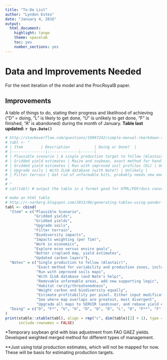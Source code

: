 ```yaml
---
title: "To-Do List"
author: "Lyndon Estes"
date: "January 4, 2016"
output: 
  html_document:
    highlight: tango
    theme: spacelab
    toc: yes 
    number_sections: yes
---
```


# Data and Improvements Needed

For the next iteration of the model and the ProcRoyalB paper.

## Improvements

A table of things to do, stating their progress and likelihood of achieving ("D" = doing, "L" is likely to get done, "U" is unlikely to get done, "F" is finished, "A" is abandoned) during the month of January.  __Table last updated: `r Sys.Date()`__

```r
# http://stackoverflow.com/questions/19997242/simple-manual-rmarkdown-tables-that-look-good-in-html-pdf-and-docx
# tabl <- "  
# | Item        | Description           | Doing or Done?  |
# |---------------|:-------------|------|
# | Plausible scenario | A single production target to follow (Alastair)  | Doing |
# | Gridded yield estimates | Maize and soybean, exact method for handling variability & production zones (e.g. irrigation regions) |  Doing |
# | Gridded yield estimates | Run with improved soil profiles (Di) | Unlikely |
# | Upgrade soils | With ILUA database (with Nate?) | Unlikely |
# | Filter terrain | Get rid of unfarmable bits, probably needs new model logic (cell fraction multiplier) | Doing | 
# 
# "
# cat(tabl) # output the table in a format good for HTML/PDF/docx conversion

# make an html table
# http://r-norberg.blogspot.com/2013/06/generating-tables-using-pander-knitr.html
tabl <- cbind(
  "Item" = c("Plausible Scenario", 
             "Gridded yields",
             "Gridded yields",
             "Upgrade soils", 
             "Filter terrain", 
             "Biodiversity impacts", 
             "Impacts weighting (per Tim)", 
             "Work in economics", 
             "Explore econ versus enviro goals", 
             "Better cropland map, yield estimates", 
             "Updated carbon layers"), 
  "Notes" = c("Single production to follow (Alastair)", 
              "Exact method for variability and production zones, including inability to reach potential yields", 
              "Run with improved soils maps", 
              "With ILUA database (and Nate's help)", 
              "Removable unfarmable areas, add new supporting logic", 
              "Habitat rarity/threatenedness", 
              "Weight carbon and biodiversity equally", 
              "Estimate profitability per pixel. Either input modification or code modification", 
              "See where map overlaps are greatest, most divergent", 
              "Upgrade all maps to SERVIR landcover, and rebase yield estimates on that", "Baccini vegetation carbon + ISRIC grids"),
  "Doing" = c("D", "F*", "U", "U", "D", "D", "D", "L", "D", "F**", "F")
)
print(xtable::xtable(tabl), align = rep("c", dim(table)[2] + 1), type = "html", 
      include.rownames = FALSE)
```
*Temporary soybean grid with bias adjustment from FAO GAEZ yields. Developed weighted merged method for different types of management.

**Just using total production estimates, which will not be mapped for now. These will be basis for estimating production targets. 

